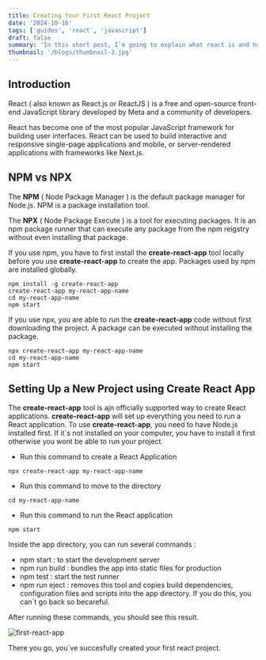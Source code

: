 ```yaml
---
title: Creating Your First React Project
date: '2024-10-16'
tags: ['guides', 'react', 'javascript']
draft: false
summary: 'In this short post, I`m going to explain what react is and how to create your first project.'
thumbnail: '/blogs/thumbnail-3.jpg'
---
```


## Introduction

React ( also known as React.js or ReactJS ) is a free and open-source front-end JavaScript library developed by Meta and a community of developers.

React has become one of the most popular JavaScript framework for building user interfaces. React can be used to build interactive and responsive single-page applications and mobile, or server-rendered applications with frameworks like Next.js.

## NPM vs NPX

The <b>NPM</b> ( Node Package Manager ) is the default package manager for Node.js. NPM is a package installation tool.

The <b>NPX</b> ( Node Package Execute ) is a tool for executing packages. It is an npm package runner that can execute any package from the npm reigstry without even installing that package.

If you use npm, you have to first install the <b>create-react-app</b> tool locally before you use <b>create-react-app</b> to create the app. Packages used by npm are installed globally.

```
npm install -g create-react-app
create-react-app my-react-app-name
cd my-react-app-name
npm start
```

If you use npx, you are able to run the <b>create-react-app</b> code without first downloading the project. A package can be executed without installing the package.

```
npx create-react-app my-react-app-name
cd my-react-app-name
npm start
```

## Setting Up a New Project using Create React App

The <b>create-react-app</b> tool is ajn officially supported way to create React applications. <b>create-react-app</b> will set up everything you need to run a React application. To use <b>create-react-app</b>, you need to have Node.js installed first. If it`s not installed on your computer, you have to install it first otherwise you wont be able to run your project.

- Run this command to create a React Application

```
npx create-react-app my-react-app-name
```

- Run this command to move to the directory

```
cd my-react-app-name
```

- Run this command to run the React application

```
npm start
```

Inside the app directory, you can run several commands :

- npm start : to start the development server
- npm run build : bundles the app into static files for production
- npm test : start the test runner
- npm run eject : removes this tool and copies build dependencies, configuration files and scripts into the app directory. If you do this, you can`t go back so becareful.

After running these commands, you should see this result.

![first-react-app](/blogs/first-react-app.png)

There you go, you`ve succesfully created your first react project.
